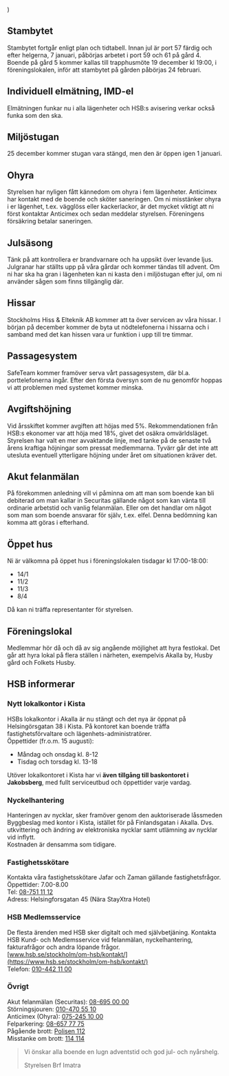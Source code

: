 
  <MDXProvider>
      <Body>
          <Centered
        introducing="Nyhetsbrev från din förening HSB/Brf Imatra"
        title="Brf Imatra informerar"
        summary="Nyhetsbrev Akalla 2024-11-29"
      >
               <main {...props} />
          </Centered>
      </Body>
  </MDXProvider>
)



## Stambytet
Stambytet fortgår enligt plan och tidtabell. Innan jul är port 57 färdig och efter helgerna, 7 januari, påbörjas arbetet i port 59 och 61 på gård 4. Boende på gård 5 kommer kallas till trapphusmöte 19 december kl 19:00, i föreningslokalen, inför att stambytet på gården påbörjas 24 februari.

## Individuell elmätning, IMD-el
Elmätningen funkar nu i alla lägenheter och HSB:s avisering verkar också funka som den ska.

## Miljöstugan
25 december kommer stugan vara stängd, men den är öppen igen 1 januari.

## Ohyra
Styrelsen har nyligen fått kännedom om ohyra i fem lägenheter. Anticimex har kontakt med de boende och sköter saneringen. Om ni misstänker ohyra i er lägenhet, t.ex. vägglöss eller kackerlackor, är det mycket viktigt att ni först kontaktar Anticimex och sedan meddelar styrelsen. Föreningens försäkring betalar saneringen.

## Julsäsong
Tänk på att kontrollera er brandvarnare och ha uppsikt över levande ljus. Julgranar har ställts upp på våra gårdar och kommer tändas till advent. Om ni har ska ha gran i lägenheten kan ni kasta den i miljöstugan efter jul, om ni använder sågen som finns tillgänglig där.

## Hissar
Stockholms Hiss & Elteknik AB kommer att ta över servicen av våra hissar. I början på december kommer de byta ut nödtelefonerna i hissarna och i samband med det kan hissen vara ur funktion i upp till tre timmar.

## Passagesystem
SafeTeam kommer framöver serva vårt passagesystem, där bl.a. porttelefonerna ingår. Efter den första översyn som de nu genomför hoppas vi att problemen med systemet kommer minska.

## Avgiftshöjning
Vid årsskiftet kommer avgiften att höjas med 5%. Rekommendationen från HSB:s ekonomer var att höja med 18%, givet det osäkra omvärldsläget. Styrelsen har valt en mer avvaktande linje, med tanke på de senaste två årens kraftiga höjningar som pressat medlemmarna. Tyvärr går det inte att utesluta eventuell ytterligare höjning under året om situationen kräver det.

## Akut felanmälan
På förekommen anledning vill vi påminna om att man som boende kan bli debiterad om man kallar in Securitas gällande något som kan vänta till ordinarie arbetstid och vanlig felanmälan. Eller om det handlar om något som man som boende ansvarar för själv, t.ex. elfel. Denna bedömning kan komma att göras i efterhand.

## Öppet hus
Ni är välkomna på öppet hus i föreningslokalen tisdagar kl 17:00-18:00:
- 14/1
- 11/2
- 11/3
- 8/4

Då kan ni träffa representanter för styrelsen.

## Föreningslokal
Medlemmar hör då och då av sig angående möjlighet att hyra festlokal. Det går att hyra lokal på flera ställen i närheten, exempelvis Akalla by, Husby gård och Folkets Husby.

## HSB informerar
### Nytt lokalkontor i Kista
HSBs lokalkontor i Akalla är nu stängt och det nya är öppnat på Helsingörsgatan 38 i Kista. På kontoret kan boende träffa fastighetsförvaltare och lägenhets-administratörer. \
Öppettider (fr.o.m. 15 augusti):
- Måndag och onsdag kl. 8-12
- Tisdag och torsdag kl. 13-18

Utöver lokalkontoret i Kista har vi __även tillgång till baskontoret i Jakobsberg__, med fullt serviceutbud och öppettider varje vardag.

### Nyckelhantering
Hanteringen av nycklar, sker framöver genom den auktoriserade låssmeden Byggbeslag med kontor i Kista, istället för på Finlandsgatan i Akalla. Dvs. utkvittering och ändring av elektroniska nycklar samt utlämning av nycklar vid inflytt.  \
Kostnaden är densamma som tidigare.

### Fastighetsskötare
Kontakta våra fastighetsskötare Jafar och Zaman gällande fastighetsfrågor.  \
Öppettider: 7.00-8.00  \
Tel: [08-751 11 12](tel:087511112)   \
Adress: Helsingforsgatan 45 (Nära StayXtra Hotel)

### HSB Medlemsservice
De flesta ärenden med HSB sker digitalt och med självbetjäning. Kontakta HSB Kund- och Medlemsservice vid felanmälan, nyckelhantering, fakturafrågor och andra löpande frågor. \
[www.hsb.se/stockholm/om-hsb/kontakt/](https://www.hsb.se/stockholm/om-hsb/kontakt/)  \
Telefon: [010-442 11 00](tel:0104421100)

### Övrigt
Akut felanmälan (Securitas): [08-695 00 00](tel:086950000) \
Störningsjouren: [010-470 55 10](tel:0104705510) \
Anticimex (Ohyra): [075-245 10 00](tel:0752451000) \
Felparkering: [08-657 77 75](tel:086577775) \
Pågående brott: [Polisen 112](tel:112)  \
Misstanke om brott: [114 114](tel:114114)

> Vi önskar alla boende en lugn adventstid och god jul- och nyårshelg.
>
> Styrelsen Brf Imatra


